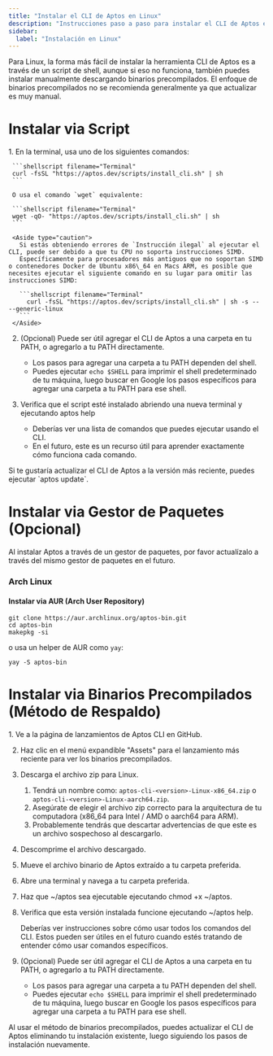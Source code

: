 ```yaml
---
title: "Instalar el CLI de Aptos en Linux"
description: "Instrucciones paso a paso para instalar el CLI de Aptos en Linux usando scripts de shell, gestores de paquetes o binarios precompilados con guía de resolución de problemas."
sidebar:
  label: "Instalación en Linux"
---
```



Para Linux, la forma más fácil de instalar la herramienta CLI de Aptos es a través de un script de shell, aunque si eso no funciona, también puedes instalar manualmente descargando binarios precompilados. El enfoque de binarios precompilados no se recomienda generalmente ya que actualizar es muy manual.

# Instalar via Script

<Steps>
  1. En la terminal, usa uno de los siguientes comandos:

     ```shellscript filename="Terminal"
     curl -fsSL "https://aptos.dev/scripts/install_cli.sh" | sh
     ```

     O usa el comando `wget` equivalente:

     ```shellscript filename="Terminal"
     wget -qO- "https://aptos.dev/scripts/install_cli.sh" | sh
     ```

     <Aside type="caution">
       Si estás obteniendo errores de `Instrucción ilegal` al ejecutar el CLI, puede ser debido a que tu CPU no soporta instrucciones SIMD.
       Específicamente para procesadores más antiguos que no soportan SIMD o contenedores Docker de Ubuntu x86\_64 en Macs ARM, es posible que necesites ejecutar el siguiente comando en su lugar para omitir las instrucciones SIMD:

       ```shellscript filename="Terminal"
         curl -fsSL "https://aptos.dev/scripts/install_cli.sh" | sh -s -- --generic-linux
       ```
     </Aside>

  2. (Opcional) Puede ser útil agregar el CLI de Aptos a una carpeta en tu PATH, o agregarlo a tu PATH directamente.

     - Los pasos para agregar una carpeta a tu PATH dependen del shell.
     - Puedes ejecutar `echo $SHELL` para imprimir el shell predeterminado de tu máquina, luego buscar en Google los pasos específicos para agregar una carpeta a tu PATH para ese shell.

  3. Verifica que el script esté instalado abriendo una nueva terminal y ejecutando aptos help

     - Deberías ver una lista de comandos que puedes ejecutar usando el CLI.
     - En el futuro, este es un recurso útil para aprender exactamente cómo funciona cada comando.
</Steps>

<Aside type="note" emoji="ℹ️">
  Si te gustaría actualizar el CLI de Aptos a la versión más reciente, puedes ejecutar `aptos update`.
</Aside>

# Instalar via Gestor de Paquetes (Opcional)

<Aside type="note">
  Al instalar Aptos a través de un gestor de paquetes, por favor actualízalo a través del mismo gestor de paquetes en el futuro.
</Aside>

### Arch Linux

#### Instalar via AUR (Arch User Repository)

```shellscript filename="Terminal"
git clone https://aur.archlinux.org/aptos-bin.git
cd aptos-bin
makepkg -si
```

o usa un helper de AUR como `yay`:

```shellscript filename="Terminal"
yay -S aptos-bin
```

# Instalar via Binarios Precompilados (Método de Respaldo)

<Steps>
  1. Ve a la página de lanzamientos de Aptos CLI en GitHub.

  2. Haz clic en el menú expandible "Assets" para el lanzamiento más reciente para ver los binarios precompilados.

  3. Descarga el archivo zip para Linux.

     1. Tendrá un nombre como: `aptos-cli-<version>-Linux-x86_64.zip` o `aptos-cli-<version>-Linux-aarch64.zip`.
     2. Asegúrate de elegir el archivo zip correcto para la arquitectura de tu computadora (x86\_64 para Intel / AMD o aarch64 para ARM).
     3. Probablemente tendrás que descartar advertencias de que este es un archivo sospechoso al descargarlo.

  4. Descomprime el archivo descargado.

  5. Mueve el archivo binario de Aptos extraído a tu carpeta preferida.

  6. Abre una terminal y navega a tu carpeta preferida.

  7. Haz que ~/aptos sea ejecutable ejecutando chmod +x ~/aptos.

  8. Verifica que esta versión instalada funcione ejecutando ~/aptos help.

     Deberías ver instrucciones sobre cómo usar todos los comandos del CLI. Estos pueden ser útiles en el futuro cuando estés tratando de entender cómo usar comandos específicos.

  9. (Opcional) Puede ser útil agregar el CLI de Aptos a una carpeta en tu PATH, o agregarlo a tu PATH directamente.

     - Los pasos para agregar una carpeta a tu PATH dependen del shell.
     - Puedes ejecutar `echo $SHELL` para imprimir el shell predeterminado de tu máquina, luego buscar en Google los pasos específicos para agregar una carpeta a tu PATH para ese shell.
</Steps>

<Aside type="note" emoji="ℹ️">
  Al usar el método de binarios precompilados, puedes actualizar el CLI de Aptos eliminando tu instalación existente, luego siguiendo los pasos de instalación nuevamente.
</Aside>
